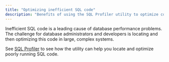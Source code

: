 ```yaml
---
title: "Optimizing inefficient SQL code"
description: "Benefits of using the SQL Profiler utility to optimize code"
---
```


Inefficient SQL code is a leading cause of database performance problems. The challenge for database administrators and developers is locating and then optimizing this code in large, complex systems.

See [SQL Profiler](../../managing_performance/03_sql_profiler/) to see how the utility can help you locate and optimize poorly running SQL code.